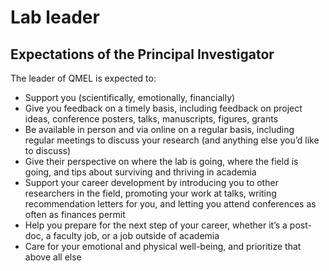 # Lab leader {#training-lab-leader}

## Expectations of the Principal Investigator

The leader of QMEL is expected to:

-   Support you (scientifically, emotionally, financially)
-   Give you feedback on a timely basis, including feedback on project
    ideas, conference posters, talks, manuscripts, figures, grants
-   Be available in person and via online on a regular basis, including
    regular meetings to discuss your research (and anything else you’d
    like to discuss)
-   Give their perspective on where the lab is going, where the field is
    going, and tips about surviving and thriving in academia
-   Support your career development by introducing you to other
    researchers in the field, promoting your work at talks, writing
    recommendation letters for you, and letting you attend conferences
    as often as finances permit
-   Help you prepare for the next step of your career, whether it’s a
    post-doc, a faculty job, or a job outside of academia
-   Care for your emotional and physical well-being, and prioritize that
    above all else